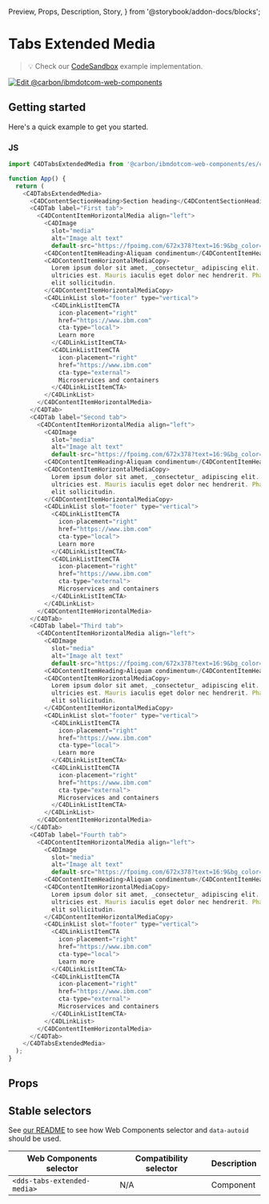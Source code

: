   Preview,
  Props,
  Description,
  Story,
} from '@storybook/addon-docs/blocks';

# Tabs Extended Media

> 💡 Check our
> [CodeSandbox](https://githubbox.com/carbon-design-system/carbon-for-ibm-dotcom/tree/main/packages/web-components/examples/codesandbox/components-react/tabs-extended-media)
> example implementation.

[![Edit @carbon/ibmdotcom-web-components](https://codesandbox.io/static/img/play-codesandbox.svg)](https://githubbox.com/carbon-design-system/carbon-for-ibm-dotcom/tree/main/packages/web-components/examples/codesandbox/components-react/tabs-extended-media)

## Getting started

Here's a quick example to get you started.

### JS

```javascript
import C4DTabsExtendedMedia from '@carbon/ibmdotcom-web-components/es/components-react/tabs-extended-media/tabs-extended-media.js';

function App() {
  return (
    <C4DTabsExtendedMedia>
      <C4DContentSectionHeading>Section heading</C4DContentSectionHeading>
      <C4DTab label="First tab">
        <C4DContentItemHorizontalMedia align="left">
          <C4DImage
            slot="media"
            alt="Image alt text"
            default-src="https://fpoimg.com/672x378?text=16:9&bg_color=ee5396&text_color=161616"></C4DImage>
          <C4DContentItemHeading>Aliquam condimentum</C4DContentItemHeading>
          <C4DContentItemHorizontalMediaCopy>
            Lorem ipsum dolor sit amet, _consectetur_ adipiscing elit. Aenean et
            ultricies est. Mauris iaculis eget dolor nec hendrerit. Phasellus at
            elit sollicitudin.
          </C4DContentItemHorizontalMediaCopy>
          <C4DLinkList slot="footer" type="vertical">
            <C4DLinkListItemCTA
              icon-placement="right"
              href="https://www.ibm.com"
              cta-type="local">
              Learn more
            </C4DLinkListItemCTA>
            <C4DLinkListItemCTA
              icon-placement="right"
              href="https://www.ibm.com"
              cta-type="external">
              Microservices and containers
            </C4DLinkListItemCTA>
          </C4DLinkList>
        </C4DContentItemHorizontalMedia>
      </C4DTab>
      <C4DTab label="Second tab">
        <C4DContentItemHorizontalMedia align="left">
          <C4DImage
            slot="media"
            alt="Image alt text"
            default-src="https://fpoimg.com/672x378?text=16:9&bg_color=ee5396&text_color=161616"></C4DImage>
          <C4DContentItemHeading>Aliquam condimentum</C4DContentItemHeading>
          <C4DContentItemHorizontalMediaCopy>
            Lorem ipsum dolor sit amet, _consectetur_ adipiscing elit. Aenean et
            ultricies est. Mauris iaculis eget dolor nec hendrerit. Phasellus at
            elit sollicitudin.
          </C4DContentItemHorizontalMediaCopy>
          <C4DLinkList slot="footer" type="vertical">
            <C4DLinkListItemCTA
              icon-placement="right"
              href="https://www.ibm.com"
              cta-type="local">
              Learn more
            </C4DLinkListItemCTA>
            <C4DLinkListItemCTA
              icon-placement="right"
              href="https://www.ibm.com"
              cta-type="external">
              Microservices and containers
            </C4DLinkListItemCTA>
          </C4DLinkList>
        </C4DContentItemHorizontalMedia>
      </C4DTab>
      <C4DTab label="Third tab">
        <C4DContentItemHorizontalMedia align="left">
          <C4DImage
            slot="media"
            alt="Image alt text"
            default-src="https://fpoimg.com/672x378?text=16:9&bg_color=ee5396&text_color=161616"></C4DImage>
          <C4DContentItemHeading>Aliquam condimentum</C4DContentItemHeading>
          <C4DContentItemHorizontalMediaCopy>
            Lorem ipsum dolor sit amet, _consectetur_ adipiscing elit. Aenean et
            ultricies est. Mauris iaculis eget dolor nec hendrerit. Phasellus at
            elit sollicitudin.
          </C4DContentItemHorizontalMediaCopy>
          <C4DLinkList slot="footer" type="vertical">
            <C4DLinkListItemCTA
              icon-placement="right"
              href="https://www.ibm.com"
              cta-type="local">
              Learn more
            </C4DLinkListItemCTA>
            <C4DLinkListItemCTA
              icon-placement="right"
              href="https://www.ibm.com"
              cta-type="external">
              Microservices and containers
            </C4DLinkListItemCTA>
          </C4DLinkList>
        </C4DContentItemHorizontalMedia>
      </C4DTab>
      <C4DTab label="Fourth tab">
        <C4DContentItemHorizontalMedia align="left">
          <C4DImage
            slot="media"
            alt="Image alt text"
            default-src="https://fpoimg.com/672x378?text=16:9&bg_color=ee5396&text_color=161616"></C4DImage>
          <C4DContentItemHeading>Aliquam condimentum</C4DContentItemHeading>
          <C4DContentItemHorizontalMediaCopy>
            Lorem ipsum dolor sit amet, _consectetur_ adipiscing elit. Aenean et
            ultricies est. Mauris iaculis eget dolor nec hendrerit. Phasellus at
            elit sollicitudin.
          </C4DContentItemHorizontalMediaCopy>
          <C4DLinkList slot="footer" type="vertical">
            <C4DLinkListItemCTA
              icon-placement="right"
              href="https://www.ibm.com"
              cta-type="local">
              Learn more
            </C4DLinkListItemCTA>
            <C4DLinkListItemCTA
              icon-placement="right"
              href="https://www.ibm.com"
              cta-type="external">
              Microservices and containers
            </C4DLinkListItemCTA>
          </C4DLinkList>
        </C4DContentItemHorizontalMedia>
      </C4DTab>
    </C4DTabsExtendedMedia>
  );
}
```

## Props

<Props of={PropTypesRef} />

## Stable selectors

See
[our README](https://github.com/carbon-design-system/carbon-for-ibm-dotcom/tree/main/packages/web-components#stable-selectors-for-analytics-and-integratione2e-testing-in-web-components)
to see how Web Components selector and `data-autoid` should be used.

| Web Components selector     | Compatibility selector | Description |
| --------------------------- | ---------------------- | ----------- |
| `<dds-tabs-extended-media>` | N/A                    | Component   |

<Description markdown={contributing} />
